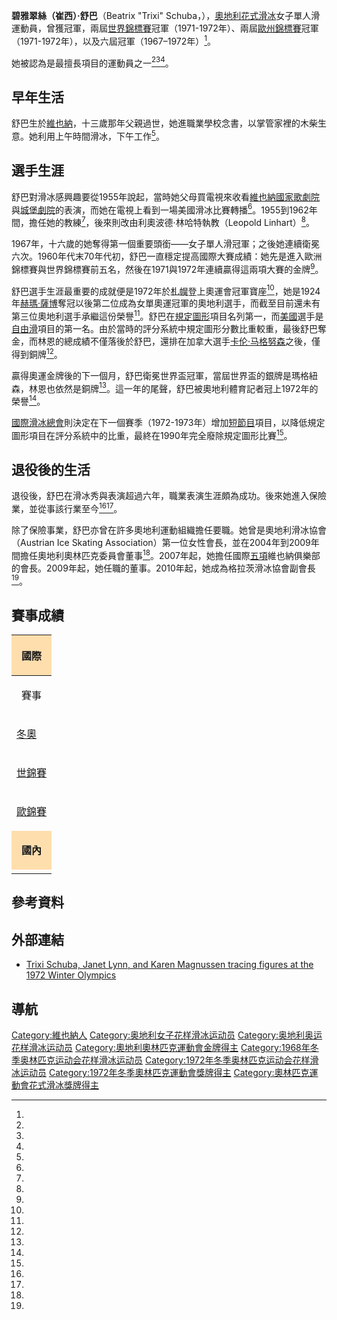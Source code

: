 {{noteTA
|1=zh-hk:花式溜冰; zh-tw:花式滑冰; zh-cn:花样滑冰; 
|2=zh-hk:溜冰; zh-hans:滑冰; zh-tw:滑冰;
|3=zh-hk:自由滑; zh-hans:自由滑; zh-tw:長曲項目;
|4=zh-hk:短節目; zh-hans:短节目; zh-tw:短曲項目;
|5=zh-hk:國際溜冰聯盟; zh-hans:国际滑冰联盟; zh-tw:國際滑冰總會;
}}
{{Infobox figure skater
|name= 碧雅翠絲·舒巴<br>Beatrix Schuba
|image= [[file:Beatrix_Schuba_2011.jpg|200px]]
|caption= 2011年時的舒巴
|alter name= 崔西·舒巴<br>Trixi Schuba
|country= {{AUT}}
|birth_date= {{Birth date and age|1951|4|15|df=y}}
|residence= 
|height= {{convert|1.70|m|ftin|abbr=on}}
|coach= 
|formercoach= {{tsl|en|Helmut Seibt|赫爾穆特·賽伯特}}<br>利奧波德·林哈特
|choreographer=
|formerchoreographer=
|skating club= 維也納
|retired= 1973
|medaltemplates =
{{MedalCountry | {{AUT}}}}
{{MedalSport | [[花式滑冰|花式滑冰]]}}
{{MedalCompetition|[[冬季奥林匹克运动会花样滑冰比赛|冬季奧運會]]}}
{{MedalGold|[[1972年冬季奥林匹克运动会|1972 札幌]]|{{tsl|en|Figure skating at the 1972 Winter Olympics|1972年冬季奥林匹克运动会花样滑冰比赛|女子單人滑}}}}
{{MedalCompetition|[[世界花样滑冰锦标赛|世界錦標賽]]}}
{{MedalGold|{{tsl|en|1972 World Figure Skating Championships|1972年世界花式滑冰錦標賽|1972 卡加利}}|女子單人滑}}
{{MedalGold|{{tsl|en|1971 World Figure Skating Championships|1971年世界花式滑冰錦標賽|1971 里昂}}|女子單人滑}}
{{MedalSilver|{{tsl|en|1970 World Figure Skating Championships|1970年世界花式滑冰錦標賽|1970 盧比安納}}|女子單人滑}}
{{MedalSilver|{{tsl|en|1969 World Figure Skating Championships|1969年世界花式滑冰錦標賽|1969 科羅拉多泉}}|女子單人滑}}
{{MedalCompetition|[[欧洲花样滑冰锦标赛|歐州錦標賽]]}}
{{MedalGold|{{tsl|en|1972 European Figure Skating Championships|1972年歐洲花式滑冰錦標賽|1972 哥特堡}}|女子單人滑}}
{{MedalGold|{{tsl|en|1971 European Figure Skating Championships|1971年歐洲花式滑冰錦標賽|1971 慕尼黑}}|女子單人滑}}
{{MedalSilver|{{tsl|en|1970 European Figure Skating Championships|1970年歐洲花式滑冰錦標賽|1970 列寧格勒}}|女子單人滑}}
{{MedalBronze|{{tsl|en|1969 European Figure Skating Championships|1969年歐洲花式滑冰錦標賽|1969 加爾米施-帕滕基興}}|女子單人滑}}
{{MedalBronze|{{tsl|en|1968 European Figure Skating Championships|1968年歐洲花式滑冰錦標賽|1968 韋斯特羅斯}}|女子單人滑}}
}}

'''碧雅翠絲（崔西）·舒巴'''（Beatrix "Trixi" Schuba，{{bd|1951年|4月15日|catIdx=S}}），[[奧地利|奧地利]][[花式滑冰|花式滑冰]]女子單人滑運動員，曾獲{{tsl|en|Figure skating at the 1972 Winter Olympics|1972年冬季奥林匹克运动会花样滑冰比赛|1972年冬季奧運會}}冠軍，兩屆[[世界花样滑冰锦标赛|世界錦標賽]]冠軍（1971-1972年）、兩屆[[欧洲花样滑冰锦标赛|歐州錦標賽]]冠軍（1971-1972年），以及六屆{{tsl|en|Austrian Figure Skating Championships|奧地利花式滑冰錦標賽|奧地利錦標賽}}冠軍（1967–1972年）<ref name=sr-schuba/>。

她被認為是最擅長{{tsl|en|compulsory figures|規定圖形}}項目的運動員之一<ref name=DH1983/><ref name=steps1996/><ref name=sivo2000/>。

==早年生活==
舒巴生於[[維也納|維也納]]，十三歲那年父親過世，她進職業學校念書，以掌管家裡的木柴生意。她利用上午時間滑冰，下午工作<ref name=CoVbio/>。

==選手生涯==
舒巴對滑冰感興趣要從1955年說起，當時她父母買電視來收看[[維也納國家歌劇院|維也納國家歌劇院]]與[[城堡劇院|城堡劇院]]的表演，而她在電視上看到一場美國滑冰比賽轉播<ref name=biographie/>。1955到1962年間，{{tsl|en|Helmut Seibt|赫爾穆特·賽伯特}}擔任她的教練<ref name=EKEbioHS/>，後來則改由利奧波德·林哈特執教（Leopold Linhart）<ref name=sr-schuba/>。

1967年，十六歲的她奪得第一個重要頭銜——{{tsl|en|Austrian Figure Skating Championships|奧地利花式滑冰錦標賽|奧地利錦標賽}}女子單人滑冠軍；之後她連續衛冕六次。1960年代末70年代初，舒巴一直穩定提高國際大賽成績：她先是進入歐洲錦標賽與世界錦標賽前五名，然後在1971與1972年連續贏得這兩項大賽的金牌<ref name=sr-schuba/>。

舒巴選手生涯最重要的成就便是1972年於[[札幌|札幌]]登上奧運會冠軍寶座<ref name=AP720207/>，她是1924年[[赫瑪·薩博|赫瑪·薩博]]奪冠以後第二位成為女單奧運冠軍的奧地利選手，而截至目前還未有第三位奧地利選手承繼這份榮譽<ref name=biographie/>。舒巴在[[規定圖形|規定圖形]]項目名列第一，而[[美國|美國]]選手{{tsl|en|Janet Lynn|珍奈特·林恩}}是[[自由滑|自由滑]]項目的第一名。由於當時的評分系統中規定圖形分數比重較重，最後舒巴奪金，而林恩的總成績不僅落後於舒巴，還排在加拿大選手[[卡伦·马格努森|卡伦·马格努森]]之後，僅得到銅牌<ref name=sr-sapporo/>。

贏得奧運金牌後的下一個月，舒巴衛冕世界盃冠軍，當屆世界盃的銀牌是瑪格紐森，林恩也依然是銅牌<ref name=CP720313/>。這一年的尾聲，舒巴被奧地利體育記者冠上1972年{{tsl|en|Austrian Sportspersonality of the year||年度運動員}}的榮譽<ref name=AP721222/>。

[[國際滑冰總會|國際滑冰總會]]則決定在下一個賽季（1972-1973年）增加[[短節目|短節目]]項目，以降低規定圖形項目在評分系統中的比重，最終在1990年完全廢除規定圖形比賽<ref name=NYT880609/>。

==退役後的生活==
退役後，舒巴在滑冰秀{{tsl|en|Ice Follies|冰之歌舞團}}與{{tsl|en|Holiday on Ice|冰上節日}}表演超過六年，職業表演生涯頗為成功。後來她進入保險業，並從事該行業至今<ref name=DS060202/><ref name=biographie/>。

除了保險事業，舒巴亦曾在許多奧地利運動組織擔任要職。她曾是奧地利滑冰協會（Austrian Ice Skating Association）第一位女性會長，並在2004年到2009年間擔任奧地利奧林匹克委員會董事<ref name=erfolge/>。2007年起，她擔任國際[[現代五項|五項]]維也納俱樂部的會長。2009年起，她任職{{tsl|en|Austrian Paralympic Committee|奧地利帕奧委員會}}的董事。2010年起，她成為格拉茨滑冰協會副會長<ref name=erfolge/>。

==賽事成績==
{|  class="wikitable" style="text-align:center"
|-
! style="background-color: #ffdead; " colspan=7 align=center | '''國際''' 
|-
! 賽事
! 1967
! 1968
! 1969
! 1970
! 1971
! 1972
|-
| align=left | [[冬季奥林匹克运动会花样滑冰比赛|冬奧]] || || 5th || || || || bgcolor=gold | 1st
|-
| align=left | [[世界花样滑冰锦标赛|世錦賽]] || 9th || 4th || bgcolor=silver | 2nd || bgcolor=silver | 2nd || bgcolor=gold | 1st || bgcolor=gold | 1st
|-
| align=left | [[欧洲花样滑冰锦标赛|歐錦賽]] || 5th || bgcolor=cc9966 | 3rd || bgcolor=cc9966 | 3rd || bgcolor=silver | 2nd || bgcolor=gold | 1st || bgcolor=gold | 1st
|-
! style="background-color: #ffdead; " colspan=7 align=center | '''國內''' 
|-
| align=left | {{tsl|en|Austrian Figure Skating Championships|奧地利花式滑冰錦標賽|奧錦賽}} || bgcolor=gold | 1st || bgcolor=gold | 1st || bgcolor=gold | 1st || bgcolor=gold | 1st || bgcolor=gold | 1st || bgcolor=gold | 1st 
|}

==參考資料==
{{reflist|colwidth=30em|refs=

<ref name=DH1983>{{cite book | last = Hamill | first = Dorothy | first2 = Elva | last2 = Clairmont | title = Dorothy Hamill On and Off the Ice | year = 1983 | publisher = A.A. Knopf | isbn = 978-0-394-85610-0 | page = 114 | quote = Still, it was exciting to see all the famous foreign skaters, Karen Magnussen from Canada (the local girl); Beatrix Schuba, the girl from Austria who was said to have the best figures in the history of skating; little Christine Errath from East Germany and her teammate Sonja Morgenstern. }}</ref>

<ref name=steps1996>{{cite book | last = Künzle-Watson | first = Karin | first2 = Stephen J. | last2 = DeArmond | title = Ice Skating: Steps to Success | series = Steps to Success | volume = 1 | year = 1996 | publisher = Human Kinetics | isbn = 978-0-87322-669-1 | page = 113 | quote = To this day, there are two individuals considered the best at this art: Gillis Grafström of Sweden, who was the men's Olympic champion in 1920, 1923, and 1928, and Beatrix "Trixi" Schuba of Austria, who was the women's Olympic champion in 1972. }}</ref>

<ref name=sivo2000>{{cite book | last = Sivorinovsky | first = Alina | title = Inside Figure Skating | year = 2000 | publisher = MetroBooks | isbn = 978-1-58663-005-8 | page = 17 | quote = Her closest competitor, 1972 Olympic champion Beatrix "Trixie" Schuba of Austria, was a lethargic freestyler but arguably the greatest figure skater the world had ever seen. }}</ref>

<ref name=biographie>{{cite web |url=http://www.trixischuba.at/bio.html |title=Biographie |work=Trixi Schuba |publisher=Zenker und Co |accessdate=1 February 2011 |deadurl=yes |archiveurl=https://web.archive.org/web/20110315091230/http://www.trixischuba.at/bio.html |archivedate=2011年3月15日 }}</ref>

<ref name=CoVbio>{{cite web | url = http://www.wien.gv.at/freizeit/sportamt/annodazumal/biografien/schuba.html | title = Trixi Schuba - Sportpersönlichkeit aus Wien | language = de | trans_title = Trixi Schuba - Sports Personality of Vienna | work = Wien.gv.at | publisher = Vienna Sports Department, City of Vienna | location = Vienna | accessdate = 8 February 2011 | deadurl = yes | archiveurl = https://web.archive.org/web/20110706092828/http://www.wien.gv.at/freizeit/sportamt/annodazumal/biografien/schuba.html | archivedate = 2011年7月6日 | df =  }}</ref>

<ref name=AP720207>{{cite news|url=http://news.google.com/newspapers?id=vcwlAAAAIBAJ&sjid=HvMFAAAAIBAJ&pg=1761,2300433&dq=beatrix+schuba&hl=en|title=U.S. men win on ice, but not like Dutchman.|agency=Associated Press |newspaper=The Miami News |date= 7 February 1972 |accessdate= 22 January 2010 |location=Miami, FL |quote=And, just as she said she would, Miss Schuba used that lead to breeze to victory and a gold medal while Miss Holmes faded to fourth, giving Miss Magnussen, the North American champion, the silver and Miss Lynn, the four-time U.S. titlist, the bronze, America's second in the games. }}</ref>

<ref name=EKEbioHS>{{cite web | url = http://www.eke-vienna.net/EKE/index.php?option=com_content&view=article&id=163&Itemid=63 | title = Hellmut Seibt - A Life For Figure Skating | publisher = Eissport Klub Englemann | location = Vienna | access-date = 2014-04-16 | archive-url = https://web.archive.org/web/20140302212752/http://www.eke-vienna.net/EKE/index.php?option=com_content&view=article&id=163&Itemid=63 | archive-date = 2014-03-02 | dead-url = yes }}</ref>

<ref name=erfolge>{{cite web |url=http://www.trixischuba.at/erfolge.html |title=Erfolge |work=Trixi Schuba |publisher=Zenker und Co |accessdate=1 February 2011 |deadurl=yes |archiveurl=https://web.archive.org/web/20110316193507/http://www.trixischuba.at/erfolge.html |archivedate=2011年3月16日 }}</ref>

<ref name=sr-schuba>{{cite web |url=http://www.sports-reference.com/olympics/athletes/sc/beatrix-schuba-1.html |title=Trixi Schuba Biography and Olympic Results |work=Sports Reference |publisher=Sports Reference |accessdate=1 February 2011 }}{{Dead link|date=2020年6月 |bot=InternetArchiveBot |fix-attempted=yes }}</ref>

<ref name=sr-sapporo>{{cite web |url=http://www.sports-reference.com/olympics/winter/1972/FSK/womens-singles.html |title=Figure Skating at the 1972 Sapporo Winter Games: Women's Singles |work=Sports Reference |publisher=Sports Reference |accessdate=1 February 2011 |archive-url=https://web.archive.org/web/20100508052028/http://www.sports-reference.com/olympics/winter/1972/FSK/womens-singles.html |archive-date=2010-05-08 |dead-url=yes }}</ref>

<ref name=CP720313>{{cite news | url = http://news.google.com/newspapers?id=DRQyAAAAIBAJ&sjid=5KEFAAAAIBAJ&pg=5727%2C5069444 | title = Trixi wins title and then retires | agency = Canadian Press | newspaper = The Montreal Gazette | location = Montreal | date = 13 March 1972 | page = 23 | accessdate = 9 February 2011 | quote = Trixi Schuba, a sad Austrian girl who laughingly apologized for winning, has capped her international skating career by retaining her world figure-skating crown. | archive-date = 2017-03-06 | archive-url = https://web.archive.org/web/20170306021355/https://news.google.com/newspapers?id=DRQyAAAAIBAJ&sjid=5KEFAAAAIBAJ&pg=5727%2C5069444 | dead-url = no }}</ref>

<ref name=AP721222>{{cite news | url = http://news.google.com/newspapers?id=GywyAAAAIBAJ&sjid=5-cFAAAAIBAJ&pg=1304%2C3418096 | title = Schuba Edges Proell As Athlete of Year | agency = Associated Press | newspaper = Lawrence Daily Journal-World | location = Lawrence, KS | date = 22 December 1972 | page = 15 | accessdate = 24 August 2011 | quote = Austria's Beatrix Schuba, the world and Olympic figure skating champion, beat double World Cup ski winner and current leader in the Cup standings, Annemarie Proell, in a sports writers' poll of Best Athlete of the Year. | archive-date = 2017-03-06 | archive-url = https://web.archive.org/web/20170306015418/https://news.google.com/newspapers?id=GywyAAAAIBAJ&sjid=5-cFAAAAIBAJ&pg=1304%2C3418096 | dead-url = no }}</ref>

<ref name=NYT880609>{{cite news | url = http://www.nytimes.com/1988/06/09/sports/no-more-figures-in-figure-skating.html | title = No More Figures In Figure Skating | agency = Associated Press | newspaper = The New York Times | date = 9 June 1988 | accessdate = 4 February 2011 | quote = Under the rule change, the figures' share of the total score, which was 60 percent 20 years ago, will go down immediately from 30 to 20 percent. A revamped short program's value will be increased to 30 percent from 20. | archive-date = 2021-04-18 | archive-url = https://web.archive.org/web/20210418234756/https://www.nytimes.com/1988/06/09/sports/no-more-figures-in-figure-skating.html | dead-url = no }}</ref>

<ref name=DS060202>{{cite news | url = http://derstandard.at/2327585 | title = Trixi Schuba: "Mehr als zwei Schnitzel kann ich auch nicht essen am Tag" | language = de | trans_title = Trixi Schuba: "I can't eat more than two schnitzels a day" | first = Fritz | last = Neumann | work = [[Der_Standard|Der Standard]] | date = 2 February 2006 | archiveurl = https://web.archive.org/web/20140226092515/http://derstandard.at/2327585 | archivedate = 2014年2月26日 | deadurl = no }}</ref>

}}

==外部連結==
{{commons category-inline|Beatrix Schuba}}
* [http://www.youtube.com/watch?v=SscrUDzeDcs Trixi Schuba, Janet Lynn, and Karen Magnussen tracing figures at the 1972 Winter Olympics] {{Wayback|url=http://www.youtube.com/watch?v=SscrUDzeDcs |date=20140614191423 }}

==導航==
{{NavigationOlympicChampionsFigureSkatingLadies}}
{{NavigationWorldChampionsFigureSkatingLadies}}
{{Authority control}}
{{DEFAULTSORT:Schuba, Beatrix}}
[[Category:維也納人|Category:維也納人]]
[[Category:奥地利女子花样滑冰运动员|Category:奥地利女子花样滑冰运动员]]
[[Category:奥地利奥运花样滑冰运动员|Category:奥地利奥运花样滑冰运动员]]
[[Category:奧地利奧林匹克運動會金牌得主|Category:奧地利奧林匹克運動會金牌得主]]
[[Category:1968年冬季奥林匹克运动会花样滑冰运动员|Category:1968年冬季奥林匹克运动会花样滑冰运动员]]
[[Category:1972年冬季奥林匹克运动会花样滑冰运动员|Category:1972年冬季奥林匹克运动会花样滑冰运动员]]
[[Category:1972年冬季奧林匹克運動會獎牌得主|Category:1972年冬季奧林匹克運動會獎牌得主]]
[[Category:奧林匹克運動會花式滑冰獎牌得主|Category:奧林匹克運動會花式滑冰獎牌得主]]